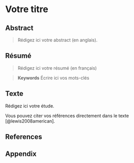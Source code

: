# Votre titre

## Abstract
> Rédigez ici votre abstract (en anglais).

## Résumé
> Rédigez ici votre résumé (en français)

>**Keywords**
Écrire ici vos mots-clés

## Texte

Rédigez ici votre étude.

Vous pouvez citer vos références directement dans le texte [@lewis2008american].

## References

## Appendix

